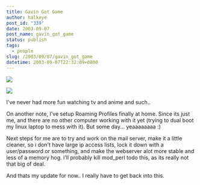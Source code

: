 ```yaml
---
title: Gavin Got Game
author: halkeye
post_id: "339"
date: 2003-09-07
post_name: gavin_got_game
status: publish
tags:
  - people
slug: /2003/09/07/gavin_got_game
datetime: 2003-09-07T22:32:09+0800
---
```


![](4201688685_95deeee9ac.jpg)

![](4201688511_0d1e3ddb3e.jpg)

I've never had more fun watching tv and anime and such..

On another note, I've setup Roaming Profiles finally at home. Since its just me, and there are no other computer working with it yet (trying to dual boot my linux laptop to mess with it). But some day... yeaaaaaaaa :)

Next steps for me are to try and work on the mail server, make it a little cleaner, so i don't have large ip access lists, lock it down with a user/password or something, and make the webserver alot more stable and less of a memory hog. i'll probably kill mod_perl todo this, as its really not that big of deal.

And thats my update for now.. I really have to get back into this.
